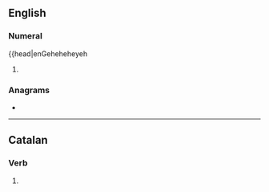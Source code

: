 ==English==

===Numeral===
{{head|enGeheheheyeh


# {{obsolete typography of|en|seven}}

===Anagrams===
* {{anagrams|en|a=eensu|ensue|unsee}}

----

==Catalan==

===Verb===
{{head|ca|verb form}}

# {{ca-verb form of|p=3|n=pl|t=pres|m=ind|seure}}
